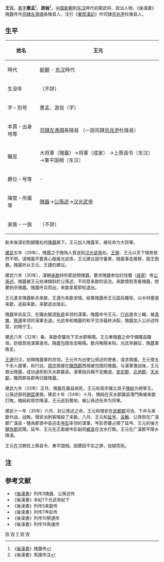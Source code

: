 '''王元'''，[[表字|表字]]'''惠孟'''<ref>《[[後漢書|後漢書]]》隗囂传</ref>、'''游翁'''<ref>《後漢書》馬援传注</ref>，[[中国|中国]][[新朝|新朝]]到[[东汉|东汉]]時代初期武将、政治人物，《後漢書》隗囂传作[[司隷|司隷]][[左馮翊|左馮翊]]長陵县人，注引《[[東观漢記|東观漢記]]》作司隷[[京兆尹|京兆尹]]杜陵县人。

== 生平 ==
{| class="wikitable" style="float:right; font-size:smaller"
|-
! 姓名
| 王元 
|-
! 時代
| [[新朝|新朝]] - [[东汉|东汉]]時代 
|-
! 生没年
| 〔不詳〕
|-
! 字・別号
| 惠孟、游翁（字）
|-
! 本貫・出身地等
| [[司隷|司隷]][[左馮翊|左馮翊]]長陵县
（一説司隷[[京兆尹|京兆尹]]杜陵县）
|-
! 職官
| 大将軍〔隗囂〕→将軍〔成家〕
→上蔡县令〔东汉〕→東平国相〔东汉〕
|-
! 爵位・号等
| - 
|-
! 陣营・所属等
| [[隗囂|隗囂]]→[[公孫述|公孫述]]→[[汉光武帝|汉光武帝]]
|-
! 家族・一族
| 〔不詳〕
|}
新末後漢初割据隴右的[[隗囂|隗囂]]属下。王元加入隗囂军，被任命为大将軍。

[[建武_(漢)|建武]]五年（29年），隗囂之子隗恂人質送到[[汉光武帝|汉光武帝]]处。[[王捷_(东汉)|王捷]]、王元以天下情势依然不明，请隗嚣不要真心服属光武帝。王元建议固守養軍，随着事态推移，图王图霸。隗嚣听从王元、王捷的建议。

建武六年（30年），漢朝[[来歙|来歙]]持符節訪問隗囂，要求隗囂参加討伐蜀（[[成家|成家]]）帝[[公孫述|公孫述]]。隗囂被王元劝谏傾斜於公孫述，不同意来歙的说法。来歙憤怒责备隗囂，想要刺杀隗囂。隗囂呼兵而出，来歙拿着節杖退出。

王元進言隗囂斬杀来歙，王遵为来歙求情。結果隗囂命王元固兵隴坻，以木材塞道来歙，追殺来歙。来歙逃出陇右。

隗囂举兵反汉，在隴右驅逐[[耿弇|耿弇]]率领的漢軍。隗囂命令王元、[[行巡|行巡]]進攻三輔，被[[馮異|馮異]]、[[祭遵|祭遵]]率领的漢軍击退。光武帝和隗囂的和平交涉最終決裂，隗囂加入公孙述阵营，封朔宁王。

建武八年（32年）春，来歙奇襲攻下天水郡略陽。王元奉隗囂之命守備隴县隴坻，防御其他漢軍進攻。隗囂包围攻击略陽。数月略陽未陷，光武帝親征，隗囂軍敗走。

[[王遵_(京兆)|王遵]]归汉，劝降隗囂軍的将领。王元作为出使公孫述的使者，请求救援。王元借五千余人援軍，和行巡、[[周宗_(东汉)|周宗]]救援在[[隴西郡|隴西郡]]西城被包围的隗囂。与漢軍激战後，王元救出隗囂，成功退却到天水郡冀县。漢軍因兵粮不足撤退，[[安定郡|安定郡]]、[[北地郡|北地郡]]、[[天水郡|天水郡]]、隴西郡各郡再归属隗囂。

建武九年（33年）正月，隗囂在冀县病死，王元和周宗擁立其子[[隗純|隗純]]为朔寧王。公孫述部将[[赵匡_(东汉)|趙匡]]援救。建武十年（34年）十月，隗純在天水郡冀县落門聚被来歙打敗。隗純和周宗降漢，王元逃到蜀地，被公孫述任命为将軍。

建武十一年（35年）六月，封公孫述之命，王元和環安在[[武都郡|武都郡]]河池、下弁与来歙作战，战敗。環安派刺客暗殺了来歙。八月、王元和[[延岑|延岑]]、[[呂鮪|呂鮪]]、公孫恢在广漢郡广漢县・犍為郡資中县迎击[[岑彭|岑彭]]率领的漢軍。岑彭奇襲占領了延岑、王元的後方[[犍為郡|犍為郡]]武陽。延岑、王元在正面被岑彭副将[[臧宮|臧宮]]在沈水打敗。王元在广漢郡平陽乡降漢。

王元在汉朝任上蔡县令、東平国相。因墾田不实之罪，投獄而死。

== 注 ==
{{reflist}}

== 参考文献 ==
*《[[後漢書|後漢書]]》列传3隗囂、公孫述传
*《後漢書》本紀1下光武帝紀下
*《後漢書》列传5来歙传
*《後漢書》列传7岑彭传
*《後漢書》列传10祭遵传
*《後漢書》列传14馬援传
[[Category:新朝民变人物|W]]
[[Category:东汉政治人物|W]]
[[Category:王姓|Y]]
[[Category:西安人|W]]
[[Category:咸阳人|W]]